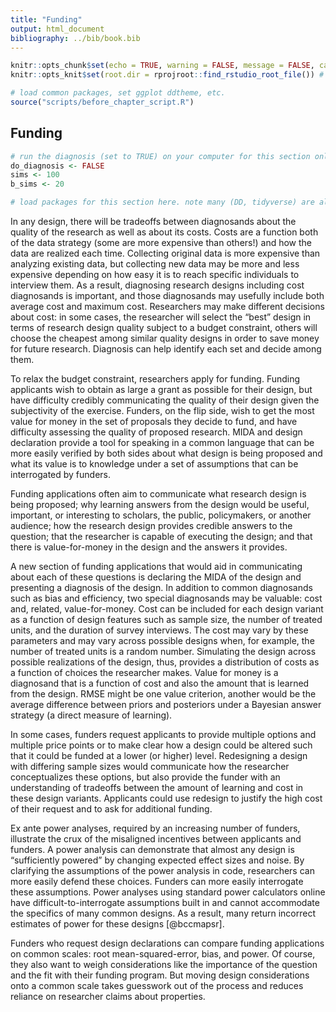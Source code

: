 ```yaml
---
title: "Funding"
output: html_document
bibliography: ../bib/book.bib 
---
```


<!-- note do_bookdown is set in index.rmd, so we know if you're running just this .Rmd or compiling the book-->
```r
knitr::opts_chunk$set(echo = TRUE, warning = FALSE, message = FALSE, cache = FALSE)
knitr::opts_knit$set(root.dir = rprojroot::find_rstudio_root_file()) # files are all relative to RStudio project home
```

```r
# load common packages, set ggplot ddtheme, etc.
source("scripts/before_chapter_script.R")
```

<!-- start post here, do not edit above -->

## Funding

<!-- make sure to rename the section title below -->

```r
# run the diagnosis (set to TRUE) on your computer for this section only before pushing to Github. no diagnosis will ever take place on github.
do_diagnosis <- FALSE
sims <- 100
b_sims <- 20
```

```r
# load packages for this section here. note many (DD, tidyverse) are already available, see scripts/package-list.R
```

<!-- point 1 -->
In any design, there will be tradeoffs between diagnosands about the quality of the research as well as about its costs. Costs are a function both of the data strategy (some are more expensive than others!) and how the data are realized each time. Collecting original data is more expensive than analyzing existing data, but collecting new data may be more and less expensive depending on how easy it is to reach specific individuals to interview them. As a result, diagnosing research designs including cost diagnosands is important, and those diagnosands may usefully include both average cost and maximum cost. Researchers may make different decisions about cost: in some cases, the researcher will select the "best" design in terms of research design quality subject to a budget constraint, others will choose the cheapest among similar quality designs in order to save money for future research. Diagnosis can help identify each set and decide among them.

To relax the budget constraint, researchers apply for funding. Funding applicants wish to obtain as large a grant as possible for their design, but have difficulty credibly communicating the quality of their design given the subjectivity of the exercise. Funders, on the flip side, wish to get the most value for money in the set of proposals they decide to fund, and have difficulty assessing the quality of proposed research. MIDA and design declaration provide a tool for speaking in a common language that can be more easily verified by both sides about what design is being proposed and what its value is to knowledge under a set of assumptions that can be interrogated by funders. 

Funding applications often aim to communicate what research design is being proposed; why learning answers from the design would be useful, important, or interesting to scholars, the public, policymakers, or another audience; how the research design provides credible answers to the question; that the researcher is capable of executing the design; and that there is value-for-money in the design and the answers it provides. 

A new section of funding applications that would aid in communicating about each of these questions is declaring the MIDA of the design and presenting a diagnosis of the design. In addition to common diagnosands such as bias and efficiency, two special diagnosands may be valuable: cost and, related, value-for-money. Cost can be included for each design variant as a function of design features such as sample size, the number of treated units, and the duration of survey interviews. The cost may vary by these parameters and may vary across possible designs when, for example, the number of treated units is a random number. Simulating the design across possible realizations of the design, thus, provides a distribution of costs as a function of choices the researcher makes. Value for money is a diagnosand that is a function of cost and also the amount that is learned from the design. RMSE might be one value criterion, another would be the average difference between priors and posteriors under a Bayesian answer strategy (a direct measure of learning). 

In some cases, funders request applicants to provide multiple options and multiple price points or to make clear how a design could be altered such that it could be funded at a lower (or higher) level. Redesigning a design with differing sample sizes would communicate how the researcher conceptualizes these options, but also provide the funder with an understanding of tradeoffs between the amount of learning and cost in these design variants. Applicants could use redesign to justify the high cost of their request and to ask for additional funding.

Ex ante power analyses, required by an increasing number of funders, illustrate the crux of the misaligned incentives between applicants and funders. A power analysis can demonstrate that almost any design is "sufficiently powered" by changing expected effect sizes and noise. By clarifying the assumptions of the power analysis in code, researchers can more easily defend these choices. Funders can more easily interrogate these assumptions. Power analyses using standard power calculators online have difficult-to-interrogate assumptions built in and cannot accommodate the specifics of many common designs. As a result, many return incorrect estimates of power for these designs [@bccmapsr].

Funders who request design declarations can compare funding applications on common scales: root mean-squared-error, bias, and power. Of course, they also want to weigh considerations like the importance of the question and the fit with their funding program. But moving design considerations onto a common scale takes guesswork out of the process and reduces reliance on researcher claims about properties.

<!-- -- funders often request power analysis, but these are typically described in words and thus the assumptions behind them cannot be interrogated fully. (a) not in code, so not specific; (b) user power calculators that are wrong (cite paper); (c) do not provide the details funders need to verify whether they agree with the assumptions.  -->

<!-- -- for funders, providing MIDA declared in code allows them to change the parameters of the design and test how the properties of the design change with beliefs about the world in M or data strategy parameters in D such as sample size, rather than having to rely on claims by applicants -->

<!-- -- often funders require regular reporting on changes in plan -- MIDA and design declaration provides a way to communicate (a) what those changes are and (b) how they change the values of diagnosands.  -->

<!-- -- value for money as a diagnosand (cost of each design as a function of design parameters) -->

<!-- -- allows funders to compare on a common scale (the same set of diagnosands) funding proposals -- often trying to evaluate "quality" but hard to do that with narrative proposals -->

<!-- ### References -->


